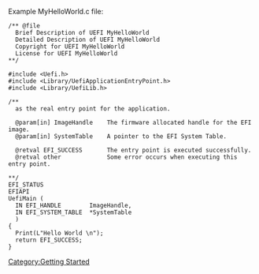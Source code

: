 Example MyHelloWorld.c file:
<pre>
/** @file
  Brief Description of UEFI MyHelloWorld
  Detailed Description of UEFI MyHelloWorld
  Copyright for UEFI MyHelloWorld
  License for UEFI MyHelloWorld
**/

#include <Uefi.h>
#include <Library/UefiApplicationEntryPoint.h>
#include <Library/UefiLib.h>

/**
  as the real entry point for the application.

  @param[in] ImageHandle    The firmware allocated handle for the EFI image.  
  @param[in] SystemTable    A pointer to the EFI System Table.
  
  @retval EFI_SUCCESS       The entry point is executed successfully.
  @retval other             Some error occurs when executing this entry point.

**/
EFI_STATUS
EFIAPI
UefiMain (
  IN EFI_HANDLE        ImageHandle,
  IN EFI_SYSTEM_TABLE  *SystemTable
  )
{
  Print(L"Hello World \n"); 
  return EFI_SUCCESS;
}

</pre>

[[Category:Getting Started]]